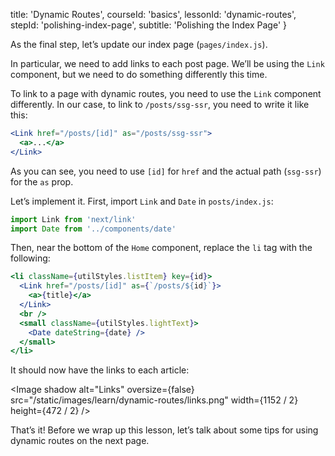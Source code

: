 
  title: 'Dynamic Routes',
  courseId: 'basics',
  lessonId: 'dynamic-routes',
  stepId: 'polishing-index-page',
  subtitle: 'Polishing the Index Page'
}

As the final step, let’s update our index page (`pages/index.js`).

In particular, we need to add links to each post page. We’ll be using the `Link` component, but we need to do something differently this time.

To link to a page with dynamic routes, you need to use the `Link` component differently. In our case, to link to `/posts/ssg-ssr`, you need to write it like this:

```jsx
<Link href="/posts/[id]" as="/posts/ssg-ssr">
  <a>...</a>
</Link>
```

As you can see, you need to use `[id]` for `href` and the actual path (`ssg-ssr`) for the `as` prop.

Let’s implement it. First, import `Link` and `Date` in `posts/index.js`:

```js
import Link from 'next/link'
import Date from '../components/date'
```

Then, near the bottom of the `Home` component, replace the `li` tag with the following:

```jsx
<li className={utilStyles.listItem} key={id}>
  <Link href="/posts/[id]" as={`/posts/${id}`}>
    <a>{title}</a>
  </Link>
  <br />
  <small className={utilStyles.lightText}>
    <Date dateString={date} />
  </small>
</li>
```

It should now have the links to each article:

<Image
  shadow
  alt="Links"
  oversize={false}
  src="/static/images/learn/dynamic-routes/links.png"
  width={1152 / 2}
  height={472 / 2}
/>

That’s it! Before we wrap up this lesson, let’s talk about some tips for using dynamic routes on the next page.

